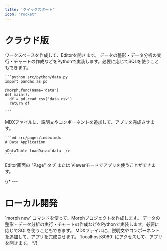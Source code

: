 ```yaml
---
title: 'クイックスタート'
icon: "rocket"
---
```


# クラウド版

<Steps>
  <Step title="ワークスペースを作成する">
    ワークスペースを作成して、Editorを開きます。
  </Step>
  <Step title="データ処理をPythonで実装する">
    データの整形・データ分析の実行・チャートの作成などをPythonで実装します。必要に応じてSQLを使うこともできます。

    ```python src/python/data.py
    import pandas as pd

    @morph.func(name='data')
    def main():
      df = pd.read_csv('data.csv')
      return df

    ```
  </Step>
  <Step title="MDXファイルを編集する">
    MDXファイルに、説明文やコンポーネントを追加して、アプリを完成させます。

    ```md src/pages/index.mdx
    # Data Application

    <DataTable loadData='data' />
    ```
  </Step>
  <Step title="Pageタブ または Viewerモードでアプリを使う">
    Editor画面の "Page" タブ または Viewerモードでアプリを使うことができます。
  </Step>
</Steps>

{/* ---

# ローカル開発

<Steps>
  <Step title="Morphプロジェクトを作成する">
    `morph new` コマンドを使って、Morphプロジェクトを作成します。
  </Step>
  <Step title="データ処理をPythonで実装する">
    データの整形・データ分析の実行・チャートの作成などをPythonで実装します。必要に応じてSQLを使うこともできます。
  </Step>
  <Step title="MDXファイルを編集する">
    MDXファイルに、説明文やコンポーネントを追加して、アプリを完成させます。
  </Step>
  <Step title="ブラウザでアプリを開く">
    `localhost:8080` にアクセスして、アプリを開きます。
  </Step>
</Steps> */}